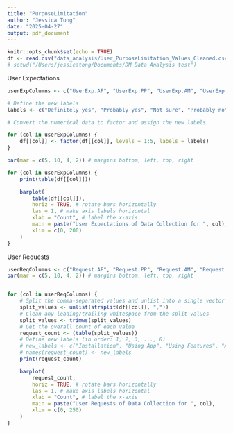 ```yaml
---
title: "PurposeLimitation"
author: "Jessica Tong"
date: "2025-04-27"
output: pdf_document
---
```


```r
knitr::opts_chunk$set(echo = TRUE)
df <- read.csv("data_analysis/User_PurposeLimitation_Values_Cleaned.csv")
# setwd("/Users/jessicatong/Documents/DM Data Analysis test")
```

User Expectations

```r
userExpColumns <- c("UserExp.AF", "UserExp.PP", "UserExp.AM", "UserExp.AL")

# Define the new labels
labels <- c("Definitely yes", "Probably yes", "Not sure", "Probably no", "Definitely not")

# Convert the numerical data to factor and assign the new labels

for (col in userExpColumns) {
    df[[col]] <- factor(df[[col]], levels = 1:5, labels = labels)
}
```

```r
par(mar = c(5, 10, 4, 2)) # margins bottom, left, top, right

for (col in userExpColumns) {
    print(table(df[[col]]))

    barplot(
        table(df[[col]]),
        horiz = TRUE, # rotate bars horizontally
        las = 1, # make axis labels horizontal
        xlab = "Count", # label the x-axis
        main = paste("User Expectations of Data Collection for ", col),
        xlim = c(0, 200)
    )
}
```

User Requests

```r
userReqColumns <- c("Request.AF", "Request.PP", "Request.AM", "Request.AL")
par(mar = c(5, 10, 4, 2)) # margins bottom, left, top, right


for (col in userReqColumns) {
    # Split the comma-separated values and unlist into a single vector
    split_values <- unlist(strsplit(df[[col]], ","))
    # Clean any leading/trailing whitespace from the split values
    split_values <- trimws(split_values)
    # Get the overall count of each value
    request_count <- (table(split_values))
    # Define new labels (in order: 1, 2, 3, ..., 8)
    # new_labels <- c("Installation", "Using App", "Using Features", "Account", "Terms and Conditions", "Settings", "Opt-in", "Messaging Directly")
    # names(request_count) <- new_labels
    print(request_count)

    barplot(
        request_count,
        horiz = TRUE, # rotate bars horizontally
        las = 1, # make axis labels horizontal
        xlab = "Count", # label the x-axis
        main = paste("User Requests of Data Collection for ", col),
        xlim = c(0, 250)
    )
}
```
